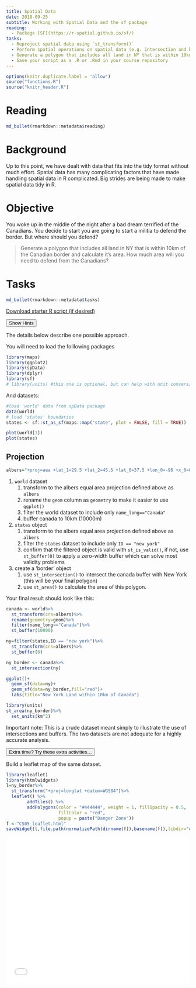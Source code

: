 ```yaml
---
title: Spatial Data
date: 2018-09-25 
subtitle: Working with Spatial Data and the sf package
reading:
  - Package [SF](https://r-spatial.github.io/sf/)
tasks:
  - Reproject spatial data using `st_transform()`
  - Perform spatial operations on spatial data (e.g. intersection and buffering)
  - Generate a polygon that includes all land in NY that is within 10km of the Canadian border and calculate it's area
  - Save your script as a .R or .Rmd in your course repository
---
```

```r
options(knitr.duplicate.label = 'allow')
source("functions.R")
source("knitr_header.R")
```

# Reading

```r
md_bullet(rmarkdown::metadata$reading)
```

# Background
Up to this point, we have dealt with data that fits into the tidy format without much effort. Spatial data has many complicating factors that have made handling spatial data in R complicated. Big strides are being made to make spatial data tidy in R. 


# Objective

You woke up in the middle of the night after a bad dream terrified of the Canadians.  You decide to start you are going to start a militia to defend the border.  But where should you defend?

> Generate a polygon that includes all land in NY that is within 10km of the Canadian border and calculate it's area.  How much area will you need to defend from the Canadians?


# Tasks

```r
md_bullet(rmarkdown::metadata$tasks)
```

[<i class="fa fa-file-code-o fa-1x" aria-hidden="true"></i> Download starter R script (if desired)](`r output_nocomment`){target="_blank"}


<div class="well">
<button data-toggle="collapse" class="btn btn-primary btn-sm round" data-target="#demo1">Show Hints</button>
<div id="demo1" class="collapse">
The details below describe one possible approach.

You will need to load the foillowing packages
```r
library(maps)
library(ggplot2)
library(spData)
library(dplyr)
library(sf)
# library(units) #this one is optional, but can help with unit conversions.
```

And datasets:
```r
#load 'world' data from spData package
data(world) 
# load 'states' boundaries
states <- sf::st_as_sf(maps::map("state", plot = FALSE, fill = TRUE)) 

plot(world[1])
plot(states)
```

## Projection

```r
albers="+proj=aea +lat_1=29.5 +lat_2=45.5 +lat_0=37.5 +lon_0=-96 +x_0=0 +y_0=0 +ellps=GRS80 +datum=NAD83 +units=m +no_defs "
```



1. `world` dataset
    1. transform to the albers equal area projection defined above as `albers`
    2. rename the `geom` column as `geometry` to make it easier to use `ggplot()`
    3. filter the world dataset to include only `name_long=="Canada"` 
    4. buffer canada to 10km (10000m)
2. `states` object    
    1. transform to the albers equal area projection defined above as `albers`
    2. filter the `states` dataset to include only `ID == "new york"`
    3. confirm that the filtered object is valid with `st_is_valid()`, if not, use `st_buffer(0)` to apply a zero-width buffer which can solve most validity problems
3. create a 'border' object
    1. use `st_intersection()` to intersect the canada buffer with New York (this will be your final polygon)
    2. use `st_area()` to calculate the area of this polygon.

</div>
</div>

Your final result should look like this:

```r
canada <- world%>%
  st_transform(crs=albers)%>%
  rename(geometry=geom)%>%
  filter(name_long=="Canada")%>%
  st_buffer(10000)

ny=filter(states,ID == "new york")%>%
  st_transform(crs=albers)%>%
  st_buffer(0)

ny_border <- canada%>%
  st_intersection(ny)

ggplot()+
  geom_sf(data=ny)+
  geom_sf(data=ny_border,fill="red")+
  labs(title="New York Land within 10km of Canada")

library(units)
st_area(ny_border)%>%
  set_units(km^2)
```


Important note:  This is a crude dataset meant simply to illustrate the use of intersections and buffers.  The two datasets are not adequate for a highly accurate analysis.

<div class="extraswell">
<button data-toggle="collapse" class="btn btn-link" data-target="#extras">
Extra time? Try these extra activities...
</button>
<div id="extras" class="collapse">

Build a leaflet map of the same dataset.

```r
library(leaflet)
library(htmlwidgets)
l=ny_border%>%
  st_transform("+proj=longlat +datum=WGS84")%>%
  leaflet() %>%
        addTiles() %>%
        addPolygons(color = "#444444", weight = 1, fillOpacity = 0.5,
                    fillColor = "red",
                    popup = paste("Danger Zone"))
f <-"CS05_leaflet.html"
saveWidget(l,file.path(normalizePath(dirname(f)),basename(f)),libdir="externals",selfcontained = T)
```

<iframe id="test"  style=" height:400px; width:100%;" scrolling="no"  frameborder="0" src="CS05_leaflet.html"></iframe>


</div>
</div>